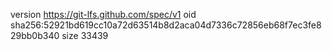 version https://git-lfs.github.com/spec/v1
oid sha256:52921bd619cc10a72d63514b8d2aca04d7336c72856eb68f7ec3fe829bb0b340
size 33439
